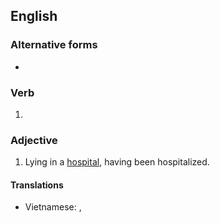==English==

===Alternative forms===
* {{l|en|hospitalised}}

===Verb===
{{head|en|verb form}}

# {{en-past of|hospitalize}}

===Adjective===
{{en-adj}}

# Lying in a [[hospital]], having been hospitalized.

====Translations====
{{trans-top|lying in a hospital}}
{{trans-mid}}
* Vietnamese: {{t|vi|nằm bệnh viện}}, {{t|vi|nằm nhà thương}}
{{trans-bottom}}